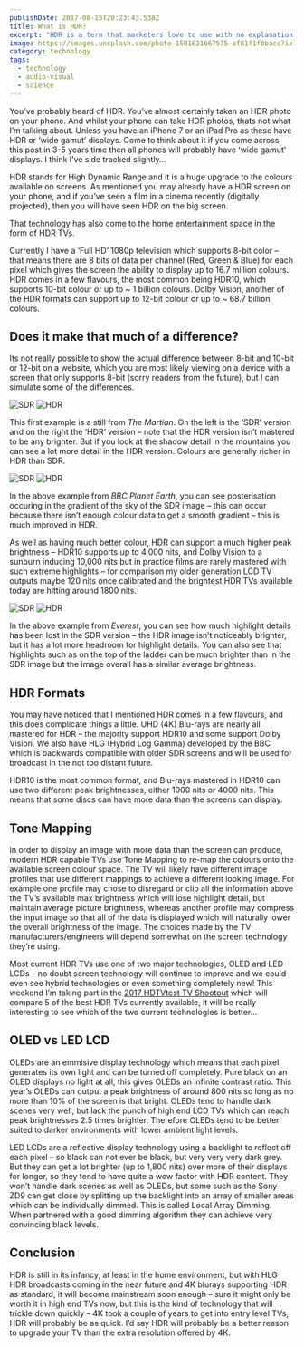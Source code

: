 ```yaml
---
publishDate: 2017-08-15T20:23:43.538Z
title: What is HDR?
excerpt: "HDR is a term that marketers love to use with no explanation and often wildly inaccurate comparison images. Like organic food, you know it must be good, but the real question is: what is HDR exactly?"
image: https://images.unsplash.com/photo-1501621667575-af81f1f0bacc?ixlib=rb-4.0.3&ixid=M3wxMjA3fDB8MHxwaG90by1wYWdlfHx8fGVufDB8fHx8fA%3D%3D&auto=format&fit=crop&w=3540&q=80
category: technology
tags:
  - technology
  - audio-visual
  - science
---
```


You’ve probably heard of HDR. You’ve almost certainly taken an HDR photo on your phone. And whilst your phone can take HDR photos, thats not what I’m talking about. Unless you have an iPhone 7 or an iPad Pro as these have HDR or ‘wide gamut’ displays. Come to think about it if you come across this post in 3-5 years time then all phones will probably have ‘wide gamut’ displays. I think I’ve side tracked slightly…

HDR stands for High Dynamic Range and it is a huge upgrade to the colours available on screens. As mentioned you may already have a HDR screen on your phone, and if you’ve seen a film in a cinema recently (digitally projected), then you will have seen HDR on the big screen.

That technology has also come to the home entertainment space in the form of HDR TVs.

Currently I have a ‘Full HD’ 1080p television which supports 8-bit color – that means there are 8 bits of data per channel (Red, Green & Blue) for each pixel which gives the screen the ability to display up to 16.7 million colours. HDR comes in a few flavours, the most common being HDR10, which supports 10-bit colour or up to \~ 1 billion colours. Dolby Vision, another of the HDR formats can support up to 12-bit colour or up to \~ 68.7 billion colours.

## Does it make that much of a difference?

Its not really possible to show the actual difference between 8-bit and 10-bit or 12-bit on a website, which you are most likely viewing on a device with a screen that only supports 8-bit (sorry readers from the future), but I can simulate some of the differences.

<div className="juxtapose">
	<img src={martianSDR.src} alt="SDR" data-label="SDR" />
	<img src={martianHDR.src} alt="HDR" data-label="HDR" />
</div>

This first example is a still from *The Martian*. On the left is the ‘SDR’ version and on the right the ‘HDR’ version – note that the HDR version isn’t mastered to be any brighter. But if you look at the shadow detail in the mountains you can see a lot more detail in the HDR version. Colours are generally richer in HDR than SDR.

<div className="juxtapose">
	<img src={earthSDR.src} alt="SDR" data-label="SDR" />
	<img src={earthHDR.src} alt="HDR" data-label="HDR" />
</div>

In the above example from *BBC Planet Earth*, you can see posterisation occuring in the gradient of the sky of the SDR image – this can occur because there isn’t enough colour data to get a smooth gradient – this is much improved in HDR.

As well as having much better colour, HDR can support a much higher peak brightness – HDR10 supports up to 4,000 nits, and Dolby Vision to a sunburn inducing 10,000 nits but in practice films are rarely mastered with such extreme highlights – for comparison my older generation LCD TV outputs maybe 120 nits once calibrated and the brightest HDR TVs available today are hitting around 1800 nits.

<div className="juxtapose">
	<img src={everestSDR.src} alt="SDR" data-label="SDR" />
	<img src={everestHDR.src} alt="HDR" data-label="HDR" />
</div>

In the above example from *Everest*, you can see how much highlight details has been lost in the SDR version – the HDR image isn’t noticeably brighter, but it has a lot more headroom for highlight details. You can also see that highlights such as on the top of the ladder can be much brighter than in the SDR image but the image overall has a similar average brightness.

## HDR Formats

You may have noticed that I mentioned HDR comes in a few flavours, and this does complicate things a little. UHD (4K) Blu-rays are nearly all mastered for HDR – the majority support HDR10 and some support Dolby Vision. We also have HLG (Hybrid Log Gamma) developed by the BBC which is backwards compatible with older SDR screens and will be used for broadcast in the not too distant future.

HDR10 is the most common format, and Blu-rays mastered in HDR10 can use two different peak brightnesses, either 1000 nits or 4000 nits. This means that some discs can have more data than the screens can display.

## Tone Mapping

In order to display an image with more data than the screen can produce, modern HDR capable TVs use Tone Mapping to re-map the colours onto the available screen colour space. The TV will likely have different image profiles that use different mappings to achieve a different looking image. For example one profile may chose to disregard or clip all the information above the TV’s available max brightness which will lose highlight detail, but maintain average picture brightness, whereas another profile may compress the input image so that all of the data is displayed which will naturally lower the overall brightness of the image. The choices made by the TV manufacturers/engineers will depend somewhat on the screen technology they’re using.

Most current HDR TVs use one of two major technologies, OLED and LED LCDs – no doubt screen technology will continue to improve and we could even see hybrid technologies or even something completely new! This weekend I’m taking part in the [2017 HDTVtest TV Shootout](/blog/2017/07/29/4k-hdr-tv-shootout/) which will compare 5 of the best HDR TVs currently available, it will be really interesting to see which of the two current technologies is better…

## OLED vs LED LCD

OLEDs are an emmisive display technology which means that each pixel generates its own light and can be turned off completely. Pure black on an OLED displays no light at all, this gives OLEDs an infinite contrast ratio. This year’s OLEDs can output a peak brightness of around 800 nits so long as no more than 10% of the screen is that bright. OLEDs tend to handle dark scenes very well, but lack the punch of high end LCD TVs which can reach peak brightnesses 2.5 times brighter. Therefore OLEDs tend to be better suited to darker environments with lower ambient light levels.

LED LCDs are a reflective display technology using a backlight to reflect off each pixel – so black can not ever be black, but very very very dark grey. But they can get a lot brighter (up to 1,800 nits) over more of their displays for longer, so they tend to have quite a wow factor with HDR content. They won’t handle dark scenes as well as OLEDs, but some such as the Sony ZD9 can get close by splitting up the backlight into an array of smaller areas which can be individually dimmed. This is called Local Array Dimming. When partnered with a good dimming algorithm they can achieve very convincing black levels.

## Conclusion

HDR is still in its infancy, at least in the home environment, but with HLG HDR broadcasts coming in the near future and 4K blurays supporting HDR as standard, it will become mainstream soon enough – sure it might only be worth it in high end TVs now, but this is the kind of technology that will trickle down quickly – 4K took a couple of years to get into entry level TVs, HDR will probably be as quick. I’d say HDR will probably be a better reason to upgrade your TV than the extra resolution offered by 4K.

<script src="http://cdn.knightlab.com/libs/juxtapose/latest/js/juxtapose.min.js"></script>
<link rel="stylesheet" href="https://cdn.knightlab.com/libs/juxtapose/latest/css/juxtapose.css" />